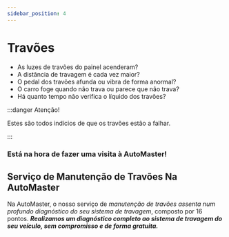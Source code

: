 ```yaml
---
sidebar_position: 4
---
```


# Travões 

- As luzes de travões do painel acenderam?
- A distância de travagem é cada vez maior?
- O pedal dos travões afunda ou vibra de forma anormal?
- O carro foge quando não trava ou parece que não trava?
- Há quanto tempo não verifica o líquido dos travões?

:::danger Atenção!

Estes são todos indícios de que os travões estão a falhar. 

:::

### Está na hora de fazer uma visita à AutoMaster!

## Serviço de Manutenção de Travões Na AutoMaster
Na AutoMaster, o nosso serviço de *manutenção de travões assenta num profundo diagnóstico do seu sistema de travagem*, composto por 16 pontos. 
**_Realizamos um diagnóstico completo ao sistema de travagem do seu veículo, sem compromisso e de forma gratuita._**

